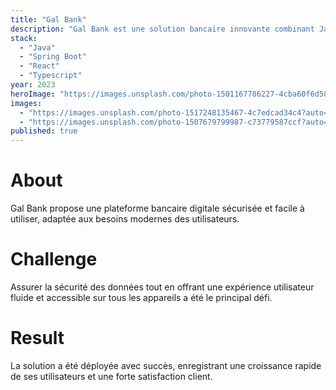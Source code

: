 ```yaml
---
title: "Gal Bank"
description: "Gal Bank est une solution bancaire innovante combinant Java, Spring Boot, React et Typescript pour offrir une expérience bancaire digitale complète."
stack:
  - "Java"
  - "Spring Boot"
  - "React"
  - "Typescript"
year: 2023
heroImage: "https://images.unsplash.com/photo-1501167786227-4cba60f6d58f?q=80&w=2070&auto=format&fit=crop&ixlib=rb-4.1.0&ixid=M3wxMjA3fDB8MHxwaG90by1wYWdlfHx8fGVufDB8fHx8fA%3D%3D"
images:
  - "https://images.unsplash.com/photo-1517248135467-4c7edcad34c4?auto=format&fit=crop&w=800&q=80"
  - "https://images.unsplash.com/photo-1507679799987-c73779587ccf?auto=format&fit=crop&w=800&q=80"
published: true
---
```


# About

Gal Bank propose une plateforme bancaire digitale sécurisée et facile à utiliser, adaptée aux besoins modernes des utilisateurs.

# Challenge

Assurer la sécurité des données tout en offrant une expérience utilisateur fluide et accessible sur tous les appareils a été le principal défi.

# Result

La solution a été déployée avec succès, enregistrant une croissance rapide de ses utilisateurs et une forte satisfaction client.
